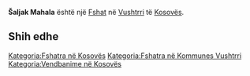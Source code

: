 {{Fshat në Kosovës
 | Emri                = Šaljak Mahala
| srp_N_name = Šaljak Mahala
| srp_N_FULL_NAME_RO = Šaljak Mahala
| srp_N_FULL_NAME_ND_RO = Saljak Mahala
| srp_N_SORT_NAME_RG = SALJAKMAHALA
| srp_N_FULL_NAME_RG = Šaljak Mahala
| srp_N_FULL_NAME_ND_RG = Saljak Mahala

 | Emri (Rasa dhanore) = 
 | Figura              = 
 | Shteti              = Kosovo
 | Komuna              = Vushtrri
 | Kodi postar         = 
 | Sipërfaqja          = 

 | Popullsia           = 

 | Regj. i popullsisë  = 
 | Dend. e popullsisë  = 
 | Faqja zyrtare       = 
 <!--- Koordinatat ----> 
 | Gjerësia            = 42.762257
 | Gjatësia            = 21.032689
 | Lartësia            = 
}}
'''Šaljak Mahala''' është një [[Fshat]] në [[Vushtrri]] të [[Kosovës]].

<!-- == Gjeografia == -->
<!-- == Historia == -->
<!-- == Demografia == -->
== Shih edhe ==
{{Komuna Vushtrri}}
{{Kosovo-Administrata-Cung}}

[[Kategoria:Fshatra në Kosovës]]
[[Kategoria:Fshatra në Kommunes Vushtrri]]
[[Kategoria:Vendbanime në Kosovës]]